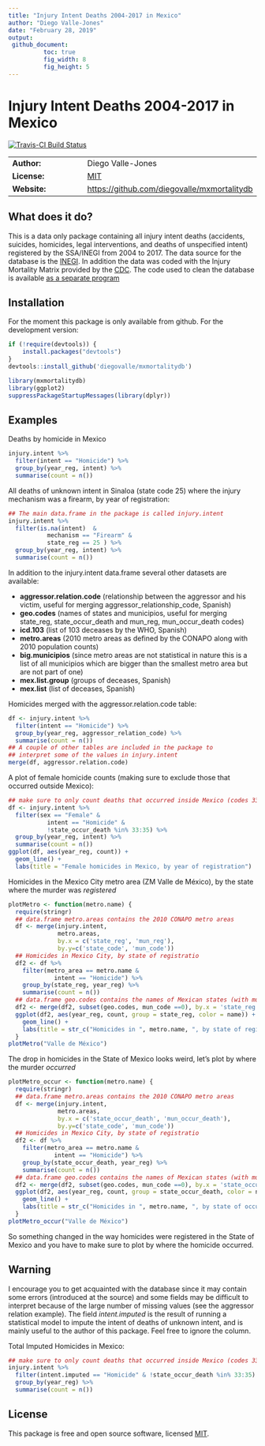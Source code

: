 ```yaml
---
title: "Injury Intent Deaths 2004-2017 in Mexico"
author: "Diego Valle-Jones"
date: "February 28, 2019"
output: 
 github_document:
          toc: true
          fig_width: 8
          fig_height: 5
---
```


Injury Intent Deaths 2004-2017 in Mexico
========================================================

[![Travis-CI Build Status](https://travis-ci.org/diegovalle/mxmortalitydb.svg?branch=master)](https://travis-ci.org/diegovalle/mxmortalitydb)

|              |          |
|--------------|---------------|
| __Author:__ | Diego Valle-Jones |
| __License:__ | [MIT](http://en.wikipedia.org/wiki/MIT_License) |
| __Website:__ | [https://github.com/diegovalle/mxmortalitydb](https://github.com/diegovalle/mxmortalitydb) |

## What does it do?

This is a data only package containing all injury intent deaths (accidents, suicides, homicides, legal interventions, and deaths of unspecified intent) registered by the SSA/INEGI from 2004 to 2017. The data source for the database is the [INEGI](http://www.inegi.org.mx/est/contenidos/proyectos/registros/vitales/mortalidad/default.aspx). In addition the data was coded with the Injury Mortality Matrix provided by the [CDC](http://www.cdc.gov/nchs/data/ice/icd10_transcode.pdf). The code used to clean the database is available [as a separate program](https://github.com/diegovalle/death.index)

## Installation

For the moment this package is only available from github. For the development version:

```r
if (!require(devtools)) {
    install.packages("devtools")
}
devtools::install_github('diegovalle/mxmortalitydb')
```

```r
library(mxmortalitydb)
library(ggplot2)
suppressPackageStartupMessages(library(dplyr))
```

## Examples

Deaths by homicide in Mexico

```r
injury.intent %>%
  filter(intent == "Homicide") %>%
  group_by(year_reg, intent) %>%
  summarise(count = n())
```

All deaths of unknown intent in Sinaloa (state code 25) where the injury mechanism was a firearm, by year of registration:

```r
## The main data.frame in the package is called injury.intent
injury.intent %>%
  filter(is.na(intent)  & 
           mechanism == "Firearm" & 
           state_reg == 25 ) %>%
  group_by(year_reg, intent) %>%
  summarise(count = n())

```

In addition to the injury.intent data.frame several other datasets are available:

* __aggressor.relation.code__ (relationship between the aggressor and his victim, useful for merging aggressor_relationship_code, Spanish)
* __geo.codes__ (names of states and municipios, useful for merging state_reg, state_occur_death and mun_reg, mun_occur_death codes)
* __icd.103__ (list of 103 deceases by the WHO, Spanish)
* __metro.areas__ (2010 metro areas as defined by the CONAPO along with 2010 population counts)
* __big.municipios__ (since metro areas are not statistical in nature this is a list of all 
  municipios which are bigger than the smallest metro area but are not part of one)
* __mex.list.group__ (groups of deceases, Spanish)
* __mex.list__ (list of deceases, Spanish)

Homicides merged with the aggressor.relation.code table:

```r
df <- injury.intent %>%
  filter(intent == "Homicide") %>%
  group_by(year_reg, aggressor_relation_code) %>%
  summarise(count = n())
## A couple of other tables are included in the package to
## interpret some of the values in injury.intent
merge(df, aggressor.relation.code)
```

A plot of female homicide counts (making sure to exclude those that occurred outside Mexico):

```r
## make sure to only count deaths that occurred inside Mexico (codes 33 to 35 are USA, LATAM and Other)
df <- injury.intent %>%
  filter(sex == "Female" & 
           intent == "Homicide" & 
           !state_occur_death %in% 33:35) %>%
  group_by(year_reg, intent) %>%
  summarise(count = n())
ggplot(df, aes(year_reg, count)) +
  geom_line() +
  labs(title = "Female homicides in Mexico, by year of registration")
```


Homicides in the Mexico City metro area (ZM Valle de México), by the state where the murder was *registered*

```r
plotMetro <- function(metro.name) {
  require(stringr)
  ## data.frame metro.areas contains the 2010 CONAPO metro areas
  df <- merge(injury.intent, 
              metro.areas, 
              by.x = c('state_reg', 'mun_reg'), 
              by.y=c('state_code', 'mun_code'))
  ## Homicides in Mexico City, by state of registratio
  df2 <- df %>%
    filter(metro_area == metro.name & 
             intent == "Homicide") %>%
    group_by(state_reg, year_reg) %>%
    summarise(count = n())
  ## data.frame geo.codes contains the names of Mexican states (with mun_code 0) and municipios
  df2 <- merge(df2, subset(geo.codes, mun_code ==0), by.x = 'state_reg', by.y = 'state_code')
  ggplot(df2, aes(year_reg, count, group = state_reg, color = name)) +
    geom_line() +
    labs(title = str_c("Homicides in ", metro.name, ", by state of registration"))
  }
plotMetro("Valle de México")
```

The drop in homicides in the State of Mexico looks weird, let's plot by where the murder *occurred*

```r
plotMetro_occur <- function(metro.name) {
  require(stringr)
  ## data.frame metro.areas contains the 2010 CONAPO metro areas
  df <- merge(injury.intent, 
              metro.areas, 
              by.x = c('state_occur_death', 'mun_occur_death'), 
              by.y=c('state_code', 'mun_code'))
  ## Homicides in Mexico City, by state of registratio
  df2 <- df %>%
    filter(metro_area == metro.name & 
             intent == "Homicide") %>%
    group_by(state_occur_death, year_reg) %>%
    summarise(count = n())
  ## data.frame geo.codes contains the names of Mexican states (with mun_code 0) and municipios
  df2 <- merge(df2, subset(geo.codes, mun_code ==0), by.x = 'state_occur_death', by.y = 'state_code')
  ggplot(df2, aes(year_reg, count, group = state_occur_death, color = name)) +
    geom_line() +
    labs(title = str_c("Homicides in ", metro.name, ", by state of occurrence"))
  }
plotMetro_occur("Valle de México")
```

So something changed in the way homicides were registered in the State of Mexico and you have to make sure to plot by where the homicide occurred.

## Warning

I encourage you to get acquainted with the database since it may contain some errors (introduced at the source) and some fields may be difficult to interpret because of the large number of missing values (see the aggressor relation example). The field _intent.imputed_ is the result of running a statistical model to impute the intent of deaths of unknown intent, and is mainly useful to the author of this package. Feel free to ignore the column.

Total Imputed Homicides in Mexico:

```r
## make sure to only count deaths that occurred inside Mexico (codes 33 to 35 are USA, LATAM and Other)
injury.intent %>%
  filter(intent.imputed == "Homicide" & !state_occur_death %in% 33:35) %>%
  group_by(year_reg) %>%
  summarise(count = n())
```

## License

This package is free and open source software, licensed [MIT](http://en.wikipedia.org/wiki/MIT_License).
